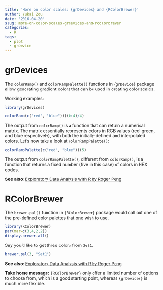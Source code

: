 ```yaml
---
title: 'More on color scales: {grDevices} and {RColorBrewer}'
author: Yukai Zou
date: '2016-04-20'
slug: more-on-color-scales-grdevices-and-rcolorbrewer
categories:
  - R
tags:
  - plot
  - grDevice
---
```


# grDevices

The `colorRamp()` and `colorRampPalette()` functions in `{grDevice}` package allow generating gradient colors that can be used in creating color scales.

Working examples:

```r
library(grDevices)

colorRamp(c("red", "blue"))((0:4)/4)
```
The output from `colorRamp()` is a function that can return a numerical matrix. The matrix essentially represents colors in RGB values (red, green, and blue respectively), with both the initially-defined and interpolated colors. Let's now take a look at `colorRampPalette()`:

```r
colorRampPalette(c("red", "blue"))(5)
```

The output from `colorRampPalette()`, different from `colorRamp()`, is a function that returns a fixed number (five in this case) of colors in HEX codes.

**See also**: [Exploratory Data Analysis with R by Roger Peng](https://bookdown.org/rdpeng/exdata/plotting-and-color-in-r.html#colorramp)

# RColorBrewer

The `brewer.pal()` function in `{RColorBrewer}` package would call out one of the pre-defined color palettes that one wish to use.

```r
library(RColorBrewer)
par(mar=c(3,4,2,2))
display.brewer.all()
```

Say you'd like to get three colors from `Set1`:

```r
brewer.pal(3, "Set1")
```

**See also:** [Exploratory Data Analysis with R by Roger Peng](https://bookdown.org/rdpeng/exdata/plotting-and-color-in-r.html#using-the-rcolorbrewer-palettes)

**Take home message:** `{RColorBrewer}` only offer a limited number of options to choose from, which is a good starting point, whereas `{grDevices}` is much more flexible.
